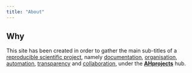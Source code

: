 ```yaml
---
title: "About"
---
```


## Why

This site has been created in order to gather the main sub-titles of a 
[reproducible scientific project](reproducible_research/index.qmd#what-is-reproducible-research), namely [documentation](reproducible_research/documentations/documentations.html#what-is-documentation), [organisation](reproducible_research/organisation/organisation.qmd#what-is-organisation), 
[automation](reproducible_research/automation/automation.qmd#what-is-automation), [transparency](reproducible_research/transparency/transparency.qmd#what-is-transparency) and [collaboration](reproducible_research/collaboration/collaboration.qmd#what-is-collaboration), under the **[AHprojects](index.qmd#welcome)** hub.